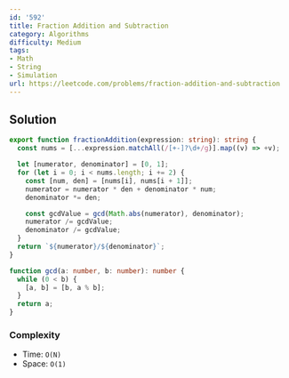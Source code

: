 ```yaml
---
id: '592'
title: Fraction Addition and Subtraction
category: Algorithms
difficulty: Medium
tags:
- Math
- String
- Simulation
url: https://leetcode.com/problems/fraction-addition-and-subtraction
---
```


## Solution

```typescript filename="solution.ts" copy
export function fractionAddition(expression: string): string {
  const nums = [...expression.matchAll(/[+-]?\d+/g)].map((v) => +v);

  let [numerator, denominator] = [0, 1];
  for (let i = 0; i < nums.length; i += 2) {
    const [num, den] = [nums[i], nums[i + 1]];
    numerator = numerator * den + denominator * num;
    denominator *= den;

    const gcdValue = gcd(Math.abs(numerator), denominator);
    numerator /= gcdValue;
    denominator /= gcdValue;
  }
  return `${numerator}/${denominator}`;
}

function gcd(a: number, b: number): number {
  while (0 < b) {
    [a, b] = [b, a % b];
  }
  return a;
}
```

### Complexity

- Time: `O(N)`
- Space: `O(1)`


